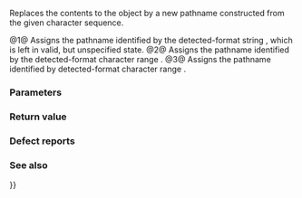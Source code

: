 {{cpp/filesystem/path/title|assign}}
{{cpp/filesystem/path/navbar}}
{{dcl begin}}
{{dcl | num=1 | since=c++17 | 1=
path&amp; assign( string_type&amp;&amp; source );
}}
{{dcl | num=2 | since=c++17 | 1=
template&lt; class Source &gt;
path&amp; assign( const Source&amp; source );
}}
{{dcl | num=3 | since=c++17 | 1=
template&lt; class InputIt &gt;
path&amp; assign( InputIt first, InputIt last );
}}
{{dcl end}}

Replaces the contents to the {{tt|path}} object by a new pathname constructed from the given character sequence.

@1@ Assigns the pathname identified by the detected-format string {{tt|source}}, which is left in valid, but unspecified state.
@2@ Assigns the pathname identified by the detected-format character range {{tt|source}}.
@3@ Assigns the pathname identified by detected-format character range {{tt|[first, last)}}.

{{cpp/filesystem/path/param source constraints|2}}

===Parameters===
{{par begin}}
{{par | source | a character range to use, represented as {{lc|std::string}}, {{lc|std::string_view}}, pointer to a null-terminated multibyte string, or as an input iterator with char value type that points to a null-terminated multibyte string }}
{{par | first, last | a character range to use}}
{{par hreq}}
{{par req named | InputIt | InputIterator}}
{{par req | The value type of {{tt|InputIt}} must be one of the encoded character types ({{c|char}}, {{c|wchar_t}}, {{c|char16_t}} and {{c|char32_t}})}}
{{par end}}

===Return value===
{{c|*this}}

===Defect reports===
{{dr list begin}}
{{dr list item | wg=lwg | dr=3244 | std=C++17 | before=constraint that {{tt|Source}} cannot be {{tt|path}} was missing | after=added }}
{{dr list end}}

===See also===
{{dsc begin}}
{{dsc inc | cpp/filesystem/path/dsc operator{{=}}}}
{{dsc end}}

{{langlinks|es|ja|ru|zh}}